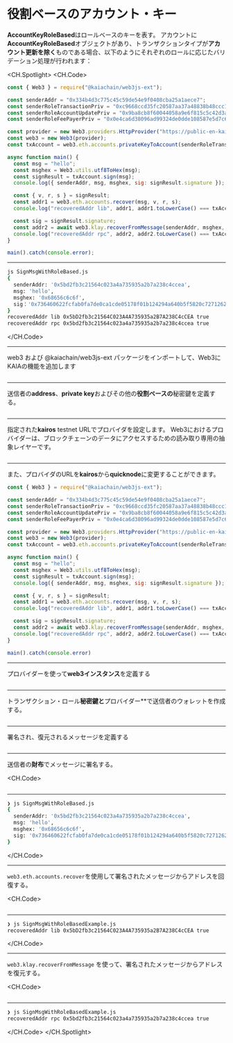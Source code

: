 # 役割ベースのアカウント・キー


<Editor
  module='/src/pages/web3js-ext/SignMessage/AccountKeyRoleBased.tsx'
  route={RoutePath.Web3jsExt_SignMsg_Role}
/>

**AccountKeyRoleBased**はロールベースのキーを表す。 アカウントに**AccountKeyRoleBased**オブジェクトがあり、トランザクションタイプが**アカウント更新を除く**ものである場合、以下のようにそれぞれのロールに応じたバリデーション処理が行われます：

<CH.Spotlight>
<CH.Code>

```js SignMsgWithRoleBased.js
const { Web3 } = require("@kaiachain/web3js-ext");

const senderAddr = "0x334b4d3c775c45c59de54e9f0408cba25a1aece7";
const senderRoleTransactionPriv = "0xc9668ccd35fc20587aa37a48838b48ccc13cf14dd74c8999dd6a480212d5f7ac";
const senderRoleAccountUpdatePriv = "0x9ba8cb8f60044058a9e6f815c5c42d3a216f47044c61a1750b6d29ddc7f34bda";
const senderRoleFeePayerPriv = "0x0e4ca6d38096ad99324de0dde108587e5d7c600165ae4cd6c2462c597458c2b8";

const provider = new Web3.providers.HttpProvider("https://public-en-kairos.node.kaia.io");
const web3 = new Web3(provider);
const txAccount = web3.eth.accounts.privateKeyToAccount(senderRoleTransactionPriv);

async function main() {
  const msg = "hello";
  const msghex = Web3.utils.utf8ToHex(msg);
  const signResult = txAccount.sign(msg);
  console.log({ senderAddr, msg, msghex, sig: signResult.signature });

  const { v, r, s } = signResult;
  const addr1 = web3.eth.accounts.recover(msg, v, r, s);
  console.log("recoveredAddr lib", addr1, addr1.toLowerCase() === txAccount.address.toLowerCase());

  const sig = signResult.signature;
  const addr2 = await web3.klay.recoverFromMessage(senderAddr, msghex, sig, "latest");
  console.log("recoveredAddr rpc", addr2, addr2.toLowerCase() === txAccount.address.toLowerCase());
}

main().catch(console.error);
```

---

```zsh output
js SignMsgWithRoleBased.js
{
  senderAddr: '0x5bd2fb3c21564c023a4a735935a2b7a238c4ccea',
  msg: 'hello',
  msghex: '0x68656c6c6f',
  sig：'0x736460622fcfab0fa7de0ca1cde05178f01b124294a640b5f5820c7271262c6c271f1ad15f0d7b974d68eaac60d5daa1e7dd65301bbfb814beecbca1238b64121c'
}
recoveredAddr lib 0x5bD2fb3c21564C023A4A735935a2B7A238C4cCEA true
recoveredAddr rpc 0x5bd2fb3c21564c023a4a735935a2b7a238c4ccea true
```

</CH.Code>

---

web3 および @kaiachain/web3js-ext パッケージをインポートして、Web3にKAIAの機能を追加します

```js SignMsgWithRoleBased.js focus=1

```

---

送信者の**address**、**private key**およびその他の**役割ベースの**秘密鍵を定義する。

```js SignMsgWithRoleBased.js focus=3:6

```

---

指定された**kairos** testnet URLでプロバイダを設定します。 Web3におけるプロバイダーは、ブロックチェーンのデータにアクセスするための読み取り専用の抽象レイヤーです。

```js SignMsgWithRoleBased.js focus=8

```

---

また、プロバイダのURLを**kairos**から**quicknode**に変更することができます。

```js SignMsgWithRoleBased.js focus=8
const { Web3 } = require("@kaiachain/web3js-ext");

const senderAddr = "0x334b4d3c775c45c59de54e9f0408cba25a1aece7";
const senderRoleTransactionPriv = "0xc9668ccd35fc20587aa37a48838b48ccc13cf14dd74c8999dd6a480212d5f7ac";
const senderRoleAccountUpdatePriv = "0x9ba8cb8f60044058a9e6f815c5c42d3a216f47044c61a1750b6d29ddc7f34bda";
const senderRoleFeePayerPriv = "0x0e4ca6d38096ad99324de0dde108587e5d7c600165ae4cd6c2462c597458c2b8";

const provider = new Web3.providers.HttpProvider("https://public-en-kairos.node.kaia.io");
const web3 = new Web3(provider);
const txAccount = web3.eth.accounts.privateKeyToAccount(senderRoleTransactionPriv);

async function main() {
  const msg = "hello";
  const msghex = Web3.utils.utf8ToHex(msg);
  const signResult = txAccount.sign(msg);
  console.log({ senderAddr, msg, msghex, sig: signResult.signature });

  const { v, r, s } = signResult;
  const addr1 = web3.eth.accounts.recover(msg, v, r, s);
  console.log("recoveredAddr lib", addr1, addr1.toLowerCase() === txAccount.address.toLowerCase());

  const sig = signResult.signature;
  const addr2 = await web3.klay.recoverFromMessage(senderAddr, msghex, sig, "latest");
  console.log("recoveredAddr rpc", addr2, addr2.toLowerCase() === txAccount.address.toLowerCase());
}

main().catch(console.error)
```

---

プロバイダーを使って**web3インスタンス**を定義する

```js SignMsgWithRoleBased.js focus=9

```

---

トランザクション・ロール**秘密鍵と**プロバイダー\*\*で送信者のウォレットを作成する。

```js SignMsgWithRoleBased.js focus=10

```

---

署名され、復元されるメッセージを定義する

```js SignMsgWithRoleBased.js focus=13

```

---

送信者の**財布**でメッセージに署名する。

<CH.Code>
```js SignMsgWithRoleBased.js focus=14:16

````
---

```zsh output
❯ js SignMsgWithRoleBased.js
{
  senderAddr: '0x5bd2fb3c21564c023a4a735935a2b7a238c4ccea',
  msg: 'hello',
  msghex: '0x68656c6c6f',
  sig: '0x736460622fcfab0fa7de0ca1cde05178f01b124294a640b5f5820c7271262c6c271f1ad15f0d7b974d68eaac60d5daa1e7dd65301bbfb814beecbca1238b64121c'
}
````

</CH.Code>

---

`web3.eth.accounts.recover`を使用して署名されたメッセージからアドレスを回復する。

<CH.Code>
```js SignMsgWithRoleBased.js focus=18:20

````
---
```zsh output
❯ js SignMsgWithRoleBasedExample.js
recoveredAddr lib 0x5bD2fb3c21564C023A4A735935a2B7A238C4cCEA true
````

</CH.Code>

---

`web3.klay.recoverFromMessage` を使って、署名されたメッセージからアドレスを復元する。

<CH.Code>
```js SignMsgWithRoleBased.js focus=22:24

````
---
```zsh output
❯ js SignMsgWithRoleBasedExample.js
recoveredAddr rpc 0x5bd2fb3c21564c023a4a735935a2b7a238c4ccea true
````

</CH.Code>
</CH.Spotlight>
